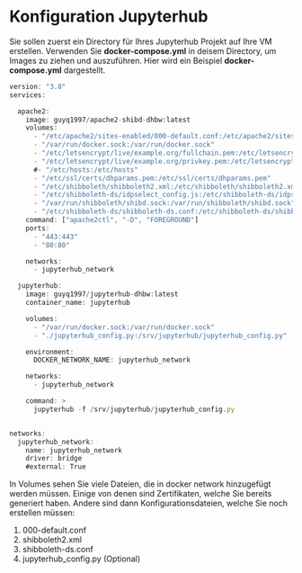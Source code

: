 # Konfiguration Jupyterhub

Sie sollen zuerst ein Directory für Ihres Jupyterhub Projekt auf Ihre VM erstellen. 
Verwenden Sie **docker-compose.yml** in deisem Directory, um Images zu ziehen und auszuführen.
Hier wird ein Beispiel **docker-compose.yml** dargestellt. 

```js
version: "3.8"
services:

  apache2:
    image: guyq1997/apache2-shibd-dhbw:latest
    volumes:
      - "/etc/apache2/sites-enabled/000-default.conf:/etc/apache2/sites-enabled/000-default.conf"
      - "/var/run/docker.sock:/var/run/docker.sock"
      - "/etc/letsencrypt/live/example.org/fullchain.pem:/etc/letsencrypt/live/example.org/fullchain.pem>      
      - "/etc/letsencrypt/live/example.org/privkey.pem:/etc/letsencrypt/live/example.org/privkey.pem>     
      #- "/etc/hosts:/etc/hosts"
      - "/etc/ssl/certs/dhparams.pem:/etc/ssl/certs/dhparams.pem"
      - "/etc/shibboleth/shibboleth2.xml:/etc/shibboleth/shibboleth2.xml"
      - "/etc/shibboleth-ds/idpselect_config.js:/etc/shibboleth-ds/idpselect_config.js"
      - "/var/run/shibboleth/shibd.sock:/var/run/shibboleth/shibd.sock"
      - "/etc/shibboleth-ds/shibboleth-ds.conf:/etc/shibboleth-ds/shibboleth-ds.conf"
    command: ["apache2ctl", "-D", "FOREGROUND"]
    ports:
      - "443:443"
      - "80:80"

    networks:
      - jupyterhub_network

  jupyterhub:
    image: guyq1997/jupyterhub-dhbw:latest
    container_name: jupyterhub

    volumes:
      - "/var/run/docker.sock:/var/run/docker.sock"
      - "./jupyterhub_config.py:/srv/jupyterhub/jupyterhub_config.py"

    environment:
      DOCKER_NETWORK_NAME: jupyterhub_network

    networks:
      - jupyterhub_network

    command: >
      jupyterhub -f /srv/jupyterhub/jupyterhub_config.py


networks:
  jupyterhub_network:
    name: jupyterhub_network
    driver: bridge
    #external: True

```

In Volumes sehen Sie viele Dateien, die in docker network hinzugefügt werden müssen.
Einige von denen sind Zertifikaten, welche Sie bereits generiert haben.
Andere sind dann Konfigurationsdateien, welche Sie noch erstellen müssen:
1. 000-default.conf
2. shibboleth2.xml
3. shibboleth-ds.conf
4. jupyterhub_config.py (Optional)
